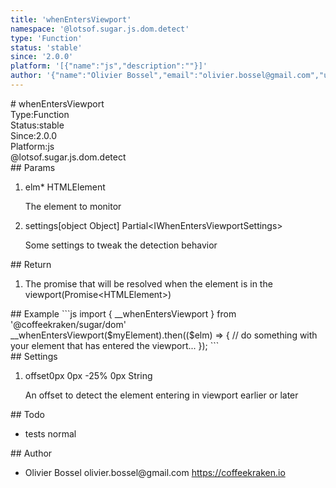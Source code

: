 ```yaml
---
title: 'whenEntersViewport'
namespace: '@lotsof.sugar.js.dom.detect'
type: 'Function'
status: 'stable'
since: '2.0.0'
platform: '[{"name":"js","description":""}]'
author: '{"name":"Olivier Bossel","email":"olivier.bossel@gmail.com","url":"https://coffeekraken.io"}'
---
```

<div class="docmap-mdx">
# whenEntersViewport
<div class="_metas">
<div class="_type"><span class="_type-label">Type:</span><span class="_type-value">Function</span></div>
<div class="_status"><span class="_status-label">Status:</span><span class="_status-value -stable">stable</span></div>
<div class="_since"><span class="_since-label">Since:</span><span class="_since-value">2.0.0</span></div>
<div class="_platform"><span class="_platform-label">Platform:</span><span class="_platform-value -js">js</span></div>
</div>
<div class="_namespace">@lotsof.sugar.js.dom.detect</div>
<div class="_params">
## Params
<ol class="_list">
<li class="_item">
<span class="_name">elm<span class="_required">*</span></span><span class="_default"></span> <span class="_type">HTMLElement</span>
<p class="_description">The element to monitor</p>
</li>
<li class="_item">
<span class="_name">settings</span><span class="_default">&lsqb;object Object&rsqb;</span> <span class="_type">Partial&lt;IWhenEntersViewportSettings&gt;</span>
<p class="_description">Some settings to tweak the detection behavior</p>
</li>
</ol>
</div>
<div class="_return">
## Return
<ol class="_list">
<li class="_item">
<span class="_description">The promise that will be resolved when the element is in the viewport</span><span class="_default"></span><span class="_type">&lpar;Promise&lt;HTMLElement&gt;&rpar;</span>
</li>
</ol>
</div>
<div class="_examples">
## Example
```js
import { __whenEntersViewport } from '@coffeekraken/sugar/dom'
__whenEntersViewport($myElement).then(($elm) => {
		// do something with your element that has entered the viewport...
});
```
</div>
<div class="_settings">
## Settings
<ol class="_list">
<li class="_item">
<span class="_name">offset</span><span class="_default">0px 0px -25&percnt; 0px</span> <span class="_type">String</span>
<p class="_description">An offset to detect the element entering in viewport earlier or later</p>
</li>
</ol>
</div>
<div class="_todo">
## Todo
<ul class="_list">
<li class="_item">
<span class="_description">tests</span>
<span class="_priority -normal">normal</span>
</li>
</ul>
</div>
<div class="_author">
## Author
<ul class="_list">
<li class="_item">
<span class="_name">Olivier Bossel</span>
<span class="_email">olivier.bossel@gmail.com</span>
<a href="https://coffeekraken.io" target="_blank" class="_url">https://coffeekraken.io</a>
</li>
</ul>
</div>
</div>